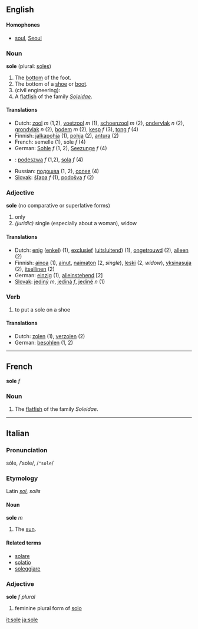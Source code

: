 ==English==

====Homophones====
*[[soul]], [[Seoul]]

===Noun===
'''sole''' (plural: [[soles]])

#The [[bottom]] of the foot.
#The bottom of a [[shoe]] or [[boot]].
#(civil engineering): 
#A [[flatfish]] of the family ''[[Soleidae]]''.

====Translations====
*Dutch: [[zool]] ''m'' (1,2), [[voetzool]] ''m'' (1), [[schoenzool]] ''m'' (2), [[ondervlak]] ''n'' (2), [[grondvlak]] ''n'' (2), [[bodem]] ''m'' (2),  [[kesp]] ''f'' (3), [[tong]] ''f'' (4)
*Finnish: [[jalkapohja]] (1), [[pohja]] (2), [[antura]] (2)
*French: semelle (1), sole ''f'' (4)
*German: [[Sohle]] ''f'' (1, 2), [[Seezunge]] ''f'' (4)
*{{pl}}: [[podeszwa]] ''f'' (1,2), [[sola]] ''f'' (4)
*Russian: [[подошва]] (1, 2), [[солея]] (4)
*[[Slovak]]: [[šľapa]] ''f'' (1), [[podošva]] ''f'' (2)

===Adjective===
'''sole''' (no comparative or superlative forms)

# only
# ''(juridic)'' single (especially about a woman), widow

====Translations====
*Dutch: [[enig]] ([[enkel]]) (1), [[exclusief]] ([[uitsluitend]]) (1), [[ongetrouwd]] (2), [[alleen]] (2)
*Finnish: [[ainoa]] (1), [[ainut]], [[naimaton]] (2, ''single''), [[leski]] (2, ''widow''), [[yksinasuja]] (2), [[itsellinen]] (2)
*German: [[einzig]] (1), [[alleinstehend]] [2]
*[[Slovak]]: [[jediný]] ''m'', [[jediná]] ''f'', [[jediné]] ''n'' (1)

===Verb===
{{en-infl-reg-vowel|sol|e}}
# to put a sole on a shoe
<!--# to change the sole of a shoe ------ um, no that would be [[resole]]?  -->

====Translations====
*Dutch: [[zolen]] (1), [[verzolen]] (2)
*German: [[besohlen]] (1, 2)

----

==French==
'''sole''' ''f''

===Noun===

#The [[flatfish]] of the family ''Soleidae''.

----
==Italian==
===Pronunciation===
sóle, /ˈsole/, /<tt>"sole</tt>/
===Etymology===
Latin ''[[sol]], solis''
====Noun====
'''sole''' ''m''

#The [[sun]].

====Related terms====
*[[solare]]
*[[solatio]]
*[[soleggiare]]

===Adjective===
'''sole''' ''f plural''

# feminine plural form of [[solo]]

[[it:sole]]
[[ja:sole]]